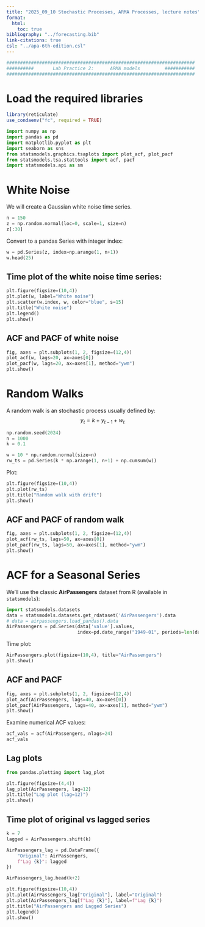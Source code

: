 ```yaml
---
title: "2025_09_10 Stochastic Processes, ARMA Processes, lecture notes"
format:
  html:
    toc: true
bibliography: "../forecasting.bib"
link-citations: true 
csl: "../apa-6th-edition.csl"
---
```


```python
#####################################################################
##########       Lab Practice 2:      ARMA models         ###########
#####################################################################
```

# Load the required libraries

```r
library(reticulate)
use_condaenv("fc", required = TRUE)
```



```python
import numpy as np
import pandas as pd
import matplotlib.pyplot as plt
import seaborn as sns
from statsmodels.graphics.tsaplots import plot_acf, plot_pacf
from statsmodels.tsa.stattools import acf, pacf
import statsmodels.api as sm
```

# White Noise

We will create a Gaussian white noise time series.  

```python
n = 150
z = np.random.normal(loc=0, scale=1, size=n)
z[:30]
```

Convert to a pandas Series with integer index:  

```python
w = pd.Series(z, index=np.arange(1, n+1))
w.head(25)
```

## Time plot of the white noise time series:

```python
plt.figure(figsize=(10,4))
plt.plot(w, label="White noise")
plt.scatter(w.index, w, color="blue", s=15)
plt.title("White noise")
plt.legend()
plt.show()
```

## ACF and PACF of white noise

```python
fig, axes = plt.subplots(1, 2, figsize=(12,4))
plot_acf(w, lags=20, ax=axes[0])
plot_pacf(w, lags=20, ax=axes[1], method="ywm")
plt.show()
```

# Random Walks

A random walk is an stochastic process usually defined by:
$$y_t = k + y_{t-1} + w_t$$

```python
np.random.seed(2024)
n = 1000
k = 0.1

w = 10 * np.random.normal(size=n)
rw_ts = pd.Series(k * np.arange(1, n+1) + np.cumsum(w))
```

Plot:

```python
plt.figure(figsize=(10,4))
plt.plot(rw_ts)
plt.title("Random walk with drift")
plt.show()
```

## ACF and PACF of random walk

```python
fig, axes = plt.subplots(1, 2, figsize=(12,4))
plot_acf(rw_ts, lags=50, ax=axes[0])
plot_pacf(rw_ts, lags=50, ax=axes[1], method="ywm")
plt.show()
```

# ACF for a Seasonal Series

We’ll use the classic **AirPassengers** dataset from R (available in `statsmodels`):

```python
import statsmodels.datasets
data = statsmodels.datasets.get_rdataset('AirPassengers').data
# data = airpassengers.load_pandas().data
AirPassengers = pd.Series(data['value'].values, 
                          index=pd.date_range("1949-01", periods=len(data), freq="ME"))
```

Time plot:

```python
AirPassengers.plot(figsize=(10,4), title="AirPassengers")
plt.show()
```

## ACF and PACF

```python
fig, axes = plt.subplots(1, 2, figsize=(12,4))
plot_acf(AirPassengers, lags=40, ax=axes[0])
plot_pacf(AirPassengers, lags=40, ax=axes[1], method="ywm")
plt.show()
```

Examine numerical ACF values:

```python
acf_vals = acf(AirPassengers, nlags=24)
acf_vals
```

## Lag plots

```python
from pandas.plotting import lag_plot

plt.figure(figsize=(4,4))
lag_plot(AirPassengers, lag=12)
plt.title("Lag plot (lag=12)")
plt.show()
```

## Time plot of original vs lagged series

```python
k = 7
lagged = AirPassengers.shift(k)

AirPassengers_lag = pd.DataFrame({
    "Original": AirPassengers,
    f"Lag {k}": lagged
})

AirPassengers_lag.head(k+2)
```

```python
plt.figure(figsize=(10,4))
plt.plot(AirPassengers_lag["Original"], label="Original")
plt.plot(AirPassengers_lag[f"Lag {k}"], label=f"Lag {k}")
plt.title("AirPassengers and Lagged Series")
plt.legend()
plt.show()
```
